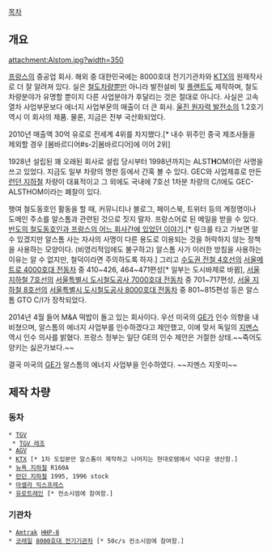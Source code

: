 [[목차]]

== 개요 ==

{{{+1 Alstom S.A.}}}

attachment:Alstom.jpg?width=350

[[프랑스]]의 중공업 회사. 해외 중 대한민국에는 8000호대 전기기관차와 [[KTX]]의 원제작사로 더 잘 알려져 있다. 실은 [[철도차량]]뿐만 아니라 발전설비 및 [[플랜트]]도 제작하며, 철도차량분야가 유명할 뿐이지 다른 사업분야가 후달리는 것은 절대로 아니다. 사실은 고속열차 사업부문보다 에너지 사업부문의 매출이 더 큰 회사. [[울진 원자력 발전소]]의 1.2호기 역시 이 회사의 제품. 물론, 지금은 전부 국산화되었다.

2010년 매출액 30억 유로로 전세계 4위를 차지했다.[* 내수 위주인 중국 제조사들을 제외할 경우 [봄바르디어#s-2|봄바르디어]에 이어 2위]

1928년 설립된 꽤 오래된 회사로 설립 당시부터 1998년까지는 ALST'''H'''OM이란 사명을 쓰고 있었다. 지금도 일부 차량의 명판 등에서 간혹 볼 수 있다. GEC와 사업제휴로 만든 [[런던 지하철]] 차량이 대표적이고 그 외에도 국내에 7호선 1차분 차량의 C/I에도 GEC-ALSTHOM이라는 폐찰이 있다.

행여 철도동호인 활동을 할 때, 커뮤니티나 블로그, 페이스북, 트위터 등의 계정명이나 도메인 주소를 알스톰과 관련된 것으로 짓지 말자. 프랑스어로 된 메일을 받을 수 있다.[http://rail-story.com/150130054742 반도의 철도동호인과 프랑스의 어느 회사간에 있었던 이야기].[* 링크를 타고 가보면 알 수 있겠지만 알스톰 사는 자사의 사명이 다른 용도로 이용되는 것을 허락하지 않는 정책을 사용하는 모양이다. (비영리적임에도 불구하고) 알스톰 사가 이러한 방침을 사용하는 이유는 알 수 없지만, 철덕이라면 주의하도록 하자.] 그리고 [[수도권 전철 4호선]]의 [[서울메트로 4000호대 전동차]] 중 410~426, 464~471편성[* 일부는 도시바제로 바뀜], [[서울 지하철 7호선]]의 [[서울특별시 도시철도공사 7000호대 전동차]] 중 701~717편성, [[서울 지하철 8호선]]의 [[서울특별시 도시철도공사 8000호대 전동차]] 중 801~815편성 등은 알스톰 GTO C/I가 장착되었다.

2014년 4월 들어 M&A 떡밥이 돌고 있는 회사이다. 우선 미국의 [[GE]]가 인수 의향을 내비쳤으며, 알스톰의 에너지 사업부를 인수하겠다고 제안했고, 이에 맞서 독일의 [[지멘스]] 역시 인수 의사를 밝혔다. 프랑스 정부는 일단 GE의 인수 제안은 거절한 상태.~~죽어도 양키는 싫은가보다.~~

결국 미국의 [[GE]]가 알스톰의 에너지 사업부을 인수하였다. ~~지멘스 지못미~~
== 제작 차량 ==
=== 동차 ===
 * [[TGV]]
  * [[TGV 레조]]
 * [[AGV]]
 * [[KTX]] [* 1차 도입분만 알스톰이 제작하고 나머지는 현대로템에서 넉다운 생산함.]
 * [[뉴욕 지하철]] R160A
 * [[런던 지하철]] 1995, 1996 stock
 * [[아셀라 익스프레스]]
 * [[유로트레인]] [* 컨소시엄에 참여함.]

=== 기관차 ===
 * [[Amtrak]] [[HHP-8]]
 * [[코레일]] [[8000호대 전기기관차]] [* 50c/s 컨소시엄에 참여함.]

